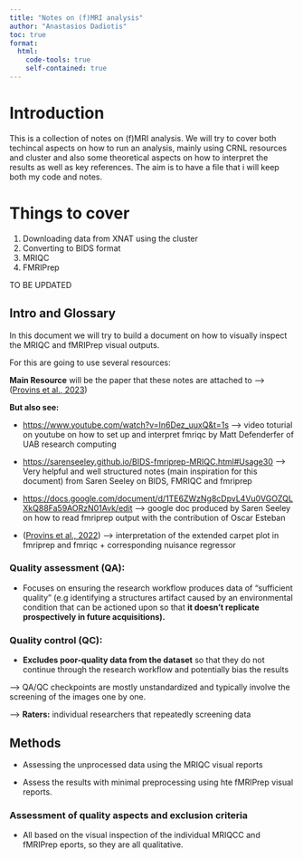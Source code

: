 ```yaml
---
title: "Notes on (f)MRI analysis"
author: "Anastasios Dadiotis"
toc: true
format:
  html:
    code-tools: true
    self-contained: true
---
```


# Introduction

This is a collection of notes on (f)MRI analysis. We will try to cover both techincal aspects on how to run an analysis, mainly using CRNL resources and cluster and also some theoretical aspects on how to interpret the results as well as key references. The aim is to have a file that i will keep both my code and notes.

# Things to cover

1.  Downloading data from XNAT using the cluster
2.  Converting to BIDS format
3.  MRIQC
4.  FMRIPrep

TO BE UPDATED

## Intro and Glossary

In this document we will try to build a document on how to visually inspect the MRIQC and fMRIPrep visual outputs.

For this are going to use several resources:

**Main Resource** will be the paper that these notes are attached to --\> ([Provins et al., 2023](zotero://select/library/items/KSI3K2X5))

**But also see:**

-   <https://www.youtube.com/watch?v=In6Dez_uuxQ&t=1s> --\> video toturial on youtube on how to set up and interpret fmriqc by Matt Defenderfer of UAB research computing

-   <https://sarenseeley.github.io/BIDS-fmriprep-MRIQC.html#Usage30> --\> Very helpful and well structured notes (main inspiration for this document) from Saren Seeley on BIDS, FMRIQC and fmriprep

-   <https://docs.google.com/document/d/1TE6ZWzNg8cDpvL4Vu0VGOZQLXkQ88Fa59AORzN01Avk/edit> --\> google doc produced by Saren Seeley on how to read fmriprep output with the contribution of Oscar Esteban

-   ([Provins et al., 2022](zotero://select/library/items/BEMZKYK7)) --\> interpretation of the extended carpet plot in fmriprep and fmriqc + corresponding nuisance regressor

### Quality assessment (QA):

-   Focuses on ensuring the research workflow produces data of “sufficient quality” (e.g identifying a structures artifact caused by an environmental condition that can be actioned upon so that **it doesn’t replicate prospectively in future acquisitions).**

### Quality control (QC):

-   **Excludes poor-quality data from the dataset** so that they do not continue through the research workflow and potentially bias the results

--\> QA/QC checkpoints are mostly unstandardized and typically involve the screening of the images one by one.

--\> **Raters:** individual researchers that repeatedly screening data

## Methods

-   Assessing the unprocessed data using the MRIQC visual reports

-   Assess the results with minimal preprocessing using hte fMRIPrep visual reports.

### Assessment of quality aspects and exclusion criteria

-   All based on the visual inspection of the individual MRIQCC and fMRIPrep eports, so they are all qualitative.
